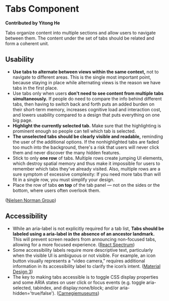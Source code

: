 # Tabs Component

**Contributed by Yitong He**

Tabs organize content into multiple sections and allow users to navigate between them. The content under the set of tabs should be related and form a coherent unit.


<Tabs />

## Usability
- **Use tabs to alternate between views within the same context,** not to navigate to different areas. This is the single most important point, because staying in place while alternating views is the reason we have tabs in the first place.
- Use tabs only when users **don't need to see content from multiple tabs simultaneously.** If people do need to compare the info behind different tabs, then having to switch back and forth puts an added burden on their short-term memory, increases cognitive load and interaction cost, and lowers usability compared to a design that puts everything on one big page.
- **Highlight the currently selected tab.** Make sure that the highlighting is prominent enough so people can tell which tab is selected.
- **The unselected tabs should be clearly visible and readable,** reminding the user of the additional options. If the nonhighlighted tabs are faded too much into the background, there's a risk that users will never click them and never discover the many hidden features.
- Stick to only **one row** of tabs. Multiple rows create jumping UI elements, which destroy spatial memory and thus make it impossible for users to remember which tabs they've already visited. Also, multiple rows are a sure symptom of excessive complexity: If you need more tabs than will fit in a single row, you must simplify your design.
- Place the row of tabs **on top** of the tab panel — not on the sides or the bottom, where users often overlook them.

([Nielsen Norman Group](https://www.nngroup.com/articles/tabs-used-right/))

## Accessibility
- While an aria-label is not explicitly required for a tab list, **Tabs should be labeled using a aria-label in the absence of an ancestor landmark.** This will prevent screen readers from announcing non-focused tabs, allowing for a more focused experience.
([React Spectrum](https://react-spectrum.adobe.com/react-spectrum/Tabs.html#accessibility))
- Some accessibility labels require more descriptive text, particularly when the visible UI is ambiguous or not visible. For example, an icon button visually represents a “video camera,” requires additional information in its accessibility label to clarify the icon’s intent.
([Material Design 3](https://m3.material.io/components/tabs/accessibility))
- The key to making tabs accessible is to toggle CSS display properties and some ARIA states on user click or focus events (e.g. toggle aria-selected, tabindex, and display:none/block; and/or aria-hidden='true/false').
([Carnegiemuseums](http://web-accessibility.carnegiemuseums.org/code/tabs/))